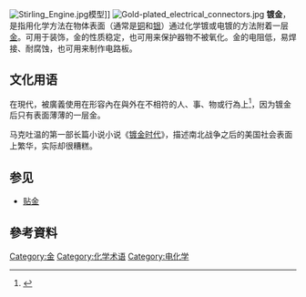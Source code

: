 {{More footnotes needed|time=2021-03-23T06:01:57+00:00}}

[[File:Stirling_Engine.jpg|thumb]]模型]]
[[File:Gold-plated_electrical_connectors.jpg|thumb]]
'''镀金'''，是指用化学方法在物体表面（通常是[[铜|铜]]和[[银|银]]）通过化学镀或电镀的方法附着一层[[金|金]]。可用于装饰，金的性质稳定，也可用来保护器物不被氧化。金的电阻低，易焊接、耐腐蚀，也可用来制作电路板。

== 文化用语 ==
在現代，被廣義使用在形容內在與外在不相符的人、事、物或行為上<ref>{{Cite web |url=http://dict.revised.moe.edu.tw/cgi-bin/cbdic/gsweb.cgi?o=dcbdic&searchid=Z00000047685 |title=教育部重編國語辭典修訂本 |author=中華民國教育部 |date= |publisher= |language=zh-hant |accessdate=2021年3月23日 |quote=譏諷人到某種環境去深造或鍛練後，洋洋得意，自恃高人一等，而實際上只有虛名，並無真才實學。如：「出國後應腳踏實地的求學，否則即使拿了學位，空得鍍金虛名，也是枉然。」 }}</ref>，因为镀金后只有表面薄薄的一层金。

马克吐温的第一部长篇小说小说《[[镀金时代|镀金时代]]》，描述南北战争之后的美国社会表面上繁华，实际却很糟糕。

== 参见 ==
* [[贴金|贴金]]

== 參考資料 ==

[[Category:金|Category:金]]
[[Category:化学术语|Category:化学术语]]
[[Category:电化学|Category:电化学]]